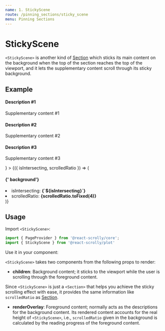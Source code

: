 ```yaml
---
name: 1. StickyScene
route: /pinning_sections/sticky_scene
menu: Pinning Sections
---
```





# StickyScene

`<StickyScene>` is another kind of [Section](/scroll_tracking/section) which sticks its main content on the background when the top of the section reaches the top of the viewport,
and it lets the supplementary content scroll through its sticky background.

## Example
<Playground>
  <PageProvider>
    <StickyScene
      color={defaultColors.gray}
      renderOverlay={
        <React.Fragment>
          <div style={{ height: '80vh', position: 'relative' }}>
            <DescriptionBox color={defaultColors.gray}>
              <h4>Description #1</h4>
              <p>Supplementary content #1</p>
            </DescriptionBox>
          </div>
          <div style={{ height: '80vh', position: 'relative' }}>
            <DescriptionBox color={defaultColors.red}>
              <h4>Description #2</h4>
              <p>Supplementary content #2</p>
            </DescriptionBox>
          </div>
          <div style={{ height: '80vh', position: 'relative' }}>
            <DescriptionBox color={defaultColors.blue}>
              <h4>Description #3</h4>
              <p>Supplementary content #3</p>
            </DescriptionBox>
          </div>
        </React.Fragment>
      }
    >
      {({ isIntersecting, scrolledRatio }) => (
        <CenterBox>
          <h4>
            {'<StickyScene> background'}
          </h4>
          <li>isIntersecting: <b>{`${isIntersecting}`}</b></li>
          <li>scrolledRatio: <b>{scrolledRatio.toFixed(4)}</b></li>
        </CenterBox>
      )}
    </StickyScene>
  </PageProvider>
</Playground>

## Usage


Import `<StickyScene>`:
```jsx
import { PageProvider } from '@react-scrolly/core';
import { StickyScene } from '@react-scrolly/plot'
```

Use it in your component:

`<StickyScene>` takes two components from the following props to render:

- **children**:
Background content; it sticks to the viewport while the user is scrolling through the foreground content.

Since `<StickyScene>` is just a `<Section>` that helps you achieve the sticky scrolling effect with ease, it provides the same information like `scrolledRatio` as [Section](/scroll_tracking/section#properties).
- **renderOverlay**: Foreground content; normally acts as the descriptions for the background content.
Its rendered content accounts for the real height of `<StickyScene>`, i.e., `scrolledRatio` given in the background is calculated by the reading progress of the foreground content.
